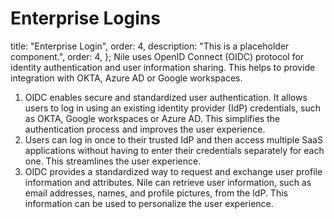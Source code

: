 # Enterprise Logins

  title: "Enterprise Login",
  order: 4,
  description: "This is a placeholder component.",
  order: 4,
};
Nile uses OpenID Connect (OIDC) protocol for identity authentication and user information sharing. This helps to provide integration with OKTA, Azure AD or Google workspaces.

1. OIDC enables secure and standardized user authentication. It allows users to log in using an existing identity provider (IdP) credentials, such as OKTA, Google workspaces or Azure AD. This simplifies the authentication process and improves the user experience.
2. Users can log in once to their trusted IdP and then access multiple SaaS applications without having to enter their credentials separately for each one. This streamlines the user experience.
3. OIDC provides a standardized way to request and exchange user profile information and attributes. Nile can retrieve user information, such as email addresses, names, and profile pictures, from the IdP. This information can be used to personalize the user experience.

<Cards>
  <Card file="./enterprise-login/okta.mdx" root="user-authentication" />
</Cards>